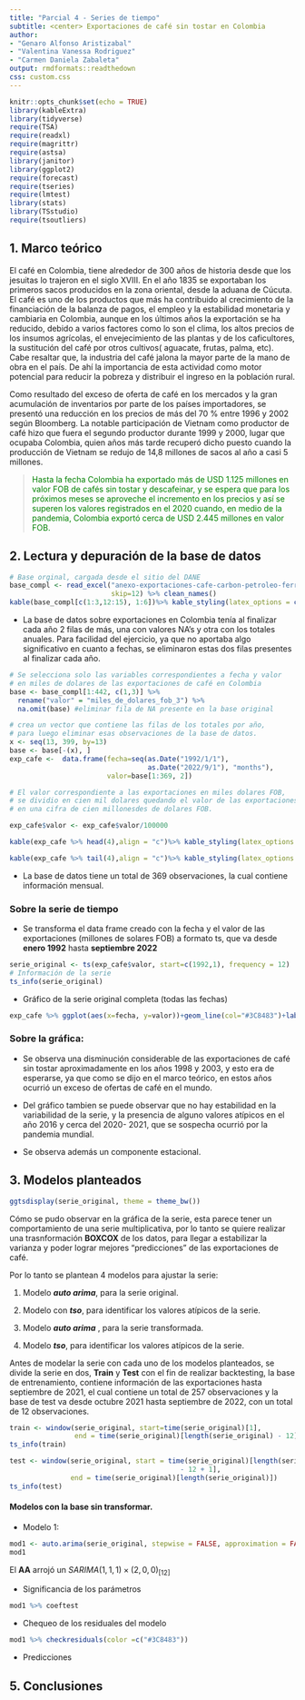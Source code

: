 ```yaml
---
title: "Parcial 4 - Series de tiempo"
subtitle: <center> Exportaciones de café sin tostar en Colombia
author: 
- "Genaro Alfonso Aristizabal"
- "Valentina Vanessa Rodriguez"
- "Carmen Daniela Zabaleta"
output: rmdformats::readthedown
css: custom.css
---
```



```r
knitr::opts_chunk$set(echo = TRUE)
library(kableExtra)
library(tidyverse)
require(TSA)
require(readxl)
require(magrittr)
require(astsa)
library(janitor)
library(ggplot2)
require(forecast)
require(tseries)
require(lmtest)
library(stats)
library(TSstudio)
require(tsoutliers)
```


## 1. Marco teórico

El café en Colombia, tiene alrededor de 300 años de historia desde que los jesuitas lo trajeron en el siglo XVIII. En el año 1835 se exportaban los primeros sacos producidos en la zona oriental, desde la aduana de Cúcuta. El café es uno de los productos que más ha contribuido al crecimiento de la financiación de la balanza de pagos, el empleo y la estabilidad monetaria y cambiaria en Colombia, aunque en los últimos años la exportación se ha reducido, debido a varios factores como lo son el clima, los altos precios de los insumos agrícolas, el envejecimiento de las plantas y de los caficultores, la sustitución del café por otros cultivos( aguacate, frutas, palma, etc). Cabe resaltar que, la industria del café jalona la mayor parte de la mano de obra en el país. De ahí la importancia de esta actividad como motor potencial para reducir la pobreza y distribuir el ingreso en la población rural.

Como resultado del exceso de oferta de café en los mercados y la gran acumulación de inventarios por parte de los países importadores, se presentó una reducción en los precios de más del 70 % entre 1996 y 2002 según Bloomberg. La notable participación de Vietnam como productor de café hizo que fuera el segundo productor durante 1999 y 2000, lugar que ocupaba Colombia, quien años más tarde recuperó dicho puesto cuando la producción de Vietnam se redujo de 14,8 millones de sacos al año a casi 5 millones.

>  <span style="color: green;"> Hasta la fecha Colombia ha exportado más de USD 1.125 millones en valor FOB de cafés sin tostar y descafeinar, y se espera que para los próximos meses se aproveche el incremento en los precios y así se superen los valores registrados en el 2020 cuando, en medio de la pandemia, Colombia exportó cerca de USD 2.445 millones en valor FOB. </span>

## 2. Lectura y depuración de la base de datos


```r
# Base orginal, cargada desde el sitio del DANE
base_compl <- read_excel("anexo-exportaciones-cafe-carbon-petroleo-ferroniquel-no-tradicionales-sep22.xlsx",
                         skip=12) %>% clean_names()
kable(base_compl[c(1:3,12:15), 1:6])%>% kable_styling(latex_options = c("condensed")) %>% row_spec(row = c(5,6), background = "#3C8483",bold = TRUE)
```

- La base de datos sobre exportaciones en Colombia tenía al finalizar cada año 2 filas de más, una con valores NA's y otra con los totales anuales. Para facilidad del ejercicio, ya que no aportaba algo significativo en cuanto a fechas, se eliminaron estas dos filas presentes al finalizar cada año.

```r
# Se selecciona solo las variables correspondientes a fecha y valor
# en miles de dolares de las exportaciones de café en Colombia
base <- base_compl[1:442, c(1,3)] %>% 
  rename("valor" = "miles_de_dolares_fob_3") %>%
  na.omit(base) #eliminar fila de NA presente en la base original

# crea un vector que contiene las filas de los totales por año, 
# para luego eliminar esas observaciones de la base de datos.
x <- seq(13, 399, by=13)
base <- base[-(x), ]
exp_cafe <-  data.frame(fecha=seq(as.Date("1992/1/1"),
                                  as.Date("2022/9/1"), "months"),
                        valor=base[1:369, 2])

# El valor correspondiente a las exportaciones en miles dolares FOB,
# se dividio en cien mil dolares quedando el valor de las exportaciones
# en una cifra de cien millonesdes de dolares FOB.

exp_cafe$valor <- exp_cafe$valor/100000

kable(exp_cafe %>% head(4),align = "c")%>% kable_styling(latex_options = c("condensed"), position = "center")

kable(exp_cafe %>% tail(4),align = "c")%>% kable_styling(latex_options = c("condensed"), position = "center")

```

- La base de datos tiene un total de 369 observaciones, la cual contiene información mensual.

### Sobre la serie de tiempo

- Se transforma el data frame creado con la fecha y el valor de las exportaciones (millones de solares FOB) a formato ts, que va desde __enero 1992__ hasta __septiembre 2022__

```r
serie_original <- ts(exp_cafe$valor, start=c(1992,1), frequency = 12)
# Información de la serie
ts_info(serie_original)
```
- Gráfico de la serie original completa (todas las fechas)

```r
exp_cafe %>% ggplot(aes(x=fecha, y=valor))+geom_line(col="#3C8483")+labs(x = "Fecha", y = "Exportaciones de café sin tostar (cien millones de dolares FOB)")
```

### Sobre la gráfica:

- Se observa una disminución considerable de las exportaciones de café sin tostar aproximadamente en los años 1998 y 2003, y esto era de esperarse, ya que como se dijo en el marco teórico, en estos años ocurrió un exceso de ofertas de café en el mundo.

- Del gráfico tambien se puede observar que no hay estabilidad en la variabilidad de la serie, y la presencia de alguno valores atípicos en el año 2016 y cerca del 2020- 2021, que se sospecha ocurrió por la pandemia mundial.

- Se observa además un componente estacional.


## 3. Modelos planteados

```r
ggtsdisplay(serie_original, theme = theme_bw())
```

Cómo se pudo observar en la gráfica de la serie, esta parece tener un comportamiento de una serie multiplicativa, por lo tanto se quiere realizar una trasnformación __BOXCOX__ de los datos, para llegar a estabilizar la varianza y poder lograr mejores "predicciones" de las exportaciones de café.

Por lo tanto se plantean 4 modelos para ajustar la serie:

1. Modelo ___auto arima___, para la serie original.

2. Modelo con ___tso___, para identificar los valores atípicos de la serie.

3. Modelo ___auto arima___ , para la serie transformada.

4. Modelo ___tso___, para identificar los valores atípicos de la serie.

Antes de modelar la serie con cada uno de los modelos planteados, se divide la serie en dos, __Train__ y __Test__ con el fin de realizar backtesting, la base de entrenamiento, contiene información de las exportaciones hasta septiembre de 2021, el cual contiene un total de 257 observaciones y la base de test va desde octubre 2021 hasta septiembre de 2022, con un total de 12 observaciones.

```r
train <- window(serie_original, start=time(serie_original)[1],
                end = time(serie_original)[length(serie_original) - 12])
ts_info(train)

test <- window(serie_original, start = time(serie_original)[length(serie_original)
                                          - 12 + 1],
               end = time(serie_original)[length(serie_original)])
ts_info(test)
```

#### Modelos con la base sin transformar.

- Modelo 1:

```r
mod1 <- auto.arima(serie_original, stepwise = FALSE, approximation = FALSE)
mod1
```
El __AA__ arrojó un $SARIMA(1,1,1)\times(2,0,0)_{[12]}$

- Significancia de los parámetros

```r
mod1 %>% coeftest
```


- Chequeo de los residuales del modelo

```r
mod1 %>% checkresiduals(color =c("#3C8483"))
```
- Predicciones

## 5. Conclusiones
